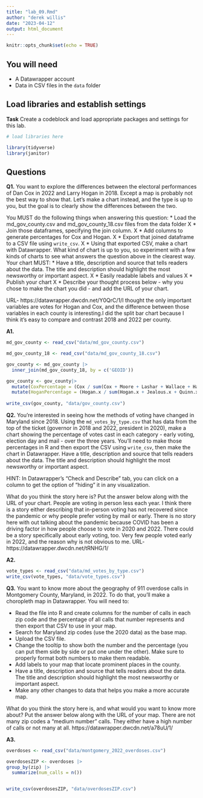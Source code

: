 ---
title: "lab_09.Rmd"
author: "derek willis"
date: "2023-04-12"
output: html_document
---

```{r setup, include=FALSE}
knitr::opts_chunk$set(echo = TRUE)
```

## You will need

-   A Datawrapper account
-   Data in CSV files in the `data` folder

## Load libraries and establish settings

**Task** Create a codeblock and load appropriate packages and settings for this lab.

```{r}
# load libraries here

library(tidyverse)
library(janitor)
```

## Questions

**Q1.** You want to explore the differences between the electoral performances of Dan Cox in 2022 and Larry Hogan in 2018. Except a map is probably not the best way to show that. Let's make a chart instead, and the type is up to you, but the goal is to clearly show the differences between the two.

You MUST do the following things when answering this question: 
\* Load the md_gov_county.csv and md_gov_county_18.csv files from the data folder X
\* Join those dataframes, specifying the join column. X
\* Add columns to generate percentages for Cox and Hogan. X
\* Export that joined dataframe to a CSV file using `write_csv`. X
\* Using that exported CSV, make a chart with Datawrapper. What kind of chart is up to you, so experiment with a few kinds of charts to see what answers the question above in the clearest way. Your chart MUST: 
\* Have a title, description and source that tells readers about the data. The title and description should highlight the most newsworthy or important aspect. X
\* Easily readable labels and values X
\* Publish your chart X
\* Describe your thought process below - why you chose to make the chart you did - and add the URL of your chart.


URL- https://datawrapper.dwcdn.net/Y0QrC/1/I thought the only important variables are votes for Hogan and Cox, and the difference between those variables in each county is interesting.I did the split bar chart because I think it's easy to compare and contrast 2018 and 2022 per county.


**A1.**

```{r}
md_gov_county <- read_csv("data/md_gov_county.csv")

md_gov_county_18 <- read_csv("data/md_gov_county_18.csv")

gov_county <- md_gov_county |>
  inner_join(md_gov_county_18, by = c('GEOID'))

gov_county <- gov_county|>
  mutate(CoxPercentage = (Cox / sum(Cox + Moore + Lashar + Wallace + Harding + Sefcik +`Write-ins.x`)) * 100)|>
  mutate(HoganPercentage = (Hogan.x / sum(Hogan.x + Jealous.x + Quinn.x + Schlakman.x + `Write-ins.y`)) * 100)
 
write_csv(gov_county, "data/gov_county.csv")


```

**Q2.** You're interested in seeing how the methods of voting have changed in Maryland since 2018. Using the `md_votes_by_type.csv` that has data from the top of the ticket (governor in 2018 and 2022, president in 2020), make a chart showing the percentage of votes cast in each category - early voting, election day and mail - over the three years. You'll need to make those percentages in R and then export the CSV using `write_csv`, then make the chart in Datawrapper. Have a title, description and source that tells readers about the data. The title and description should highlight the most newsworthy or important aspect.

HINT: In Datawrapper's "Check and Describe" tab, you can click on a column to get the option of "hiding" it in any visualization.

What do you think the story here is? Put the answer below along with the URL of your chart.
People are voting in person less each year. I think there is a story either describing that in-person voting has not recovered since the pandemic or why people prefer voting by mail or early. There is no story here with out talking about the pandemic because COVID has been a driving factor in how people choose to vote in 2020 and 2022. There could be a story specifically about early voting, too. Very few people voted early in 2022, and the reason why is not obvious to me. 
URL- https://datawrapper.dwcdn.net/tRNHG/1/

**A2.**

```{r}


vote_types <- read_csv("data/md_votes_by_type.csv")
write_csv(vote_types, "data/vote_types.csv")


```

**Q3.** You want to know more about the geography of 911 overdose calls in Montgomery County, Maryland, in 2022. To do that, you'll make a choropleth map in Datawrapper. You will need to:

-   Read the file into R and create columns for the number of calls in each zip code and the percentage of all calls that number represents and then export that CSV to use in your map.
-   Search for Maryland zip codes (use the 2020 data) as the base map.
-   Upload the CSV file.
-   Change the tooltip to show both the number and the percentage (you can put them side by side or put one under the other). Make sure to properly format both numbers to make them readable.
-   Add labels to your map that locate prominent places in the county.
-   Have a title, description and source that tells readers about the data. The title and description should highlight the most newsworthy or important aspect.
-   Make any other changes to data that helps you make a more accurate map.

What do you think the story here is, and what would you want to know more about? Put the answer below along with the URL of your map.
There are not many zip codes a "medium number" calls. They either have a high number of calls or not many at all. 
https://datawrapper.dwcdn.net/a78uU/1/

**A3.**

```{r}

overdoses <- read_csv("data/montgomery_2022_overdoses.csv") 

overdosesZIP <- overdoses |>
group_by(zip) |>
  summarize(num_calls = n())


write_csv(overdosesZIP, "data/overdosesZIP.csv")




```
